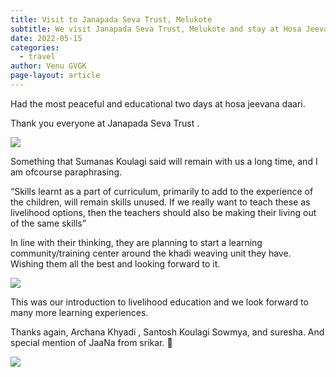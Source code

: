 ```yaml
---
title: Visit to Janapada Seva Trust, Melukote
subtitle: We visit Janapada Seva Trust, Melukote and stay at Hosa Jeevana Daari. Get an introduction to livelihood training. 
date: 2022-05-15
categories:
  - travel
author: Venu GVGK
page-layout: article
---
```


Had the most peaceful and educational two days at hosa jeevana daari.

Thank you everyone at Janapada Seva Trust . 

![](tOhW2Es.jpg)

Something that Sumanas Koulagi said will remain with us a long time, and I am ofcourse paraphrasing.

"Skills learnt as a part of curriculum, primarily to add to the experience of the children, will remain skills unused. If we really want to teach these as livelihood options, then the teachers should also be making their living out of the same skills"

In line with their thinking, they are planning to start a learning community/training center around the khadi weaving unit they have. Wishing them all the best and looking forward to it.

![](BC69zCC.jpg)

This was our introduction to livelihood education and we look forward to many more learning experiences.

Thanks again, Archana Khyadi , Santosh Koulagi Sowmya, and suresha. And special mention of JaaNa from srikar. 🙂

![](HPvvixM.jpg)


